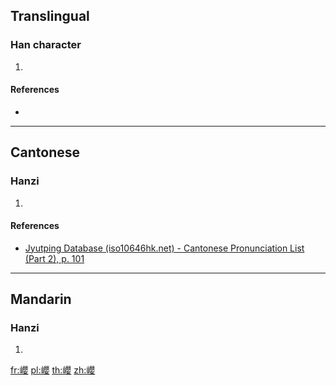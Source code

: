 {{character info/new}}
==Translingual==

===Han character===
{{Han char|rn=46|rad=山|as=17|sn=20|four=|canj=UBCV|ids=⿰山嬰}}

# {{defn|Han|sort=山17}}

====References====
* {{Han ref|kx=0322.270|dkj=08621|dj=0622.390|hdz=10806.130|uh=5DCA|ud=24010}}

----

==Cantonese==

===Hanzi===
{{yue-hanzi|jyut=[[jing2]]|y=ying2}}

# {{defn|lang=yue|sort=山17}}

====References====
* [http://www.iso10646hk.net/jp/document/download.jsp Jyutping Database (iso10646hk.net) - Cantonese Pronunciation List (Part 2), p. 101]

----

==Mandarin==

===Hanzi===
{{cmn-hanzi|pin=[[yǐng]] ([[ying3]])|wg=ying<sup>3</sup>}}

# {{defn|lang=cmn|sort=山17}}

[[fr:巊]]
[[pl:巊]]
[[th:巊]]
[[zh:巊]]